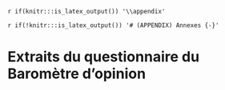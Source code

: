 `r if(knitr:::is_latex_output()) '\\appendix'`

`r if(!knitr:::is_latex_output()) '# (APPENDIX) Annexes {-}'` 


# Extraits du questionnaire du Baromètre d'opinion

<!-- # Nom annexe 2 -->